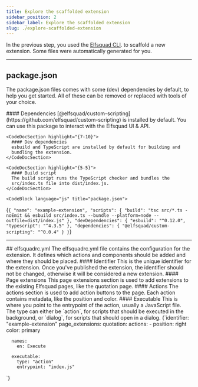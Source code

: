```yaml
---
title: Explore the scaffolded extension
sidebar_position: 2
sidebar_label: Explore the scaffolded extension
slug: ./explore-scaffolded-extension
---
```



In the previous step, you used the [Elfsquad CLI](https://github.com/elfsquad/cli). 
to scaffold a new extension. Some files were automatically generated for you.

<hr />

## package.json
The package.json files comes with some (dev) dependencies by default, to help 
you get started. All of these can be removed or replaced with tools of your choice.

<CodeDoc>
    <CodeDocSection highlight="{11-12}">
      #### Dependencies
      [@elfsquad/custom-scripting](https://github.com/elfsquad/custom-scripting) 
       is installed by default. You can use  this package to interact 
       with the Elfsquad UI & API.
    </CodeDocSection>

    <CodeDocSection highlight="{7-10}">
      #### Dev dependencies
      esbuild and TypeScript are installed by default for building and 
      bundling the extension.
    </CodeDocSection>

    <CodeDocSection highlight="{5-5}">
      #### Build script
      The build script runs the TypeScript checker and bundles the 
      src/index.ts file into dist/index.js.
    </CodeDocSection>

    <CodeBlock language="js" title="package.json">
{`{
  "name": "example-extension",
  "scripts": {
    "build": "tsc src/*.ts -noEmit && esbuild src/index.ts --bundle --platform=node --outfile=dist/index.js"
  },
  "devDependencies": {
    "esbuild": "^0.12.0",
    "typescript": "^4.3.5"
  },
  "dependencies": {
    "@elfsquad/custom-scripting": "^0.0.4"
  }
}`}
    </CodeBlock>
</CodeDoc>

<hr />
## elfsquadrc.yml
The elfsquadrc.yml file contains the configuration for the extension. It defines
which actions and components should be added and where they should be placed.

<CodeDoc>
  <CodeDocSection highlight="{2-2}">
    #### Identifier
    This is the unique identifier for the extension. Once you've published
    the extension, the identifier should not be changed, otherwise it will be
    considered a new extension.
  </CodeDocSection>

  <CodeDocSection highlight="{3-4}">
    #### Page extensions
    This page extensions section is used to add extensions to the existing
    Elfsquad pages, like the quotation page.
  </CodeDocSection>

  <CodeDocSection highlight="{5-10}">
    #### Actions
    The actions section is used to add action buttons to the page. Each action
    contains metadata, like the position and color.
  </CodeDocSection>

  <CodeDocSection highlight="{12-15}">
    #### Executable
    This is where you point to the entrypoint of the action, usually a JavaScript
    file. The type can either be `action`, for scripts that should be executed in 
    the background, or `dialog`, for scripts that should open in a dialog.
  </CodeDocSection>

  <CodeBlock language="yaml" title="elfsquadrc.yml">
{`identifier: "example-extension"
page_extensions:
  quotation:
    actions:
    - position: right
      color: primary

      names:
        en: Execute

      executable: 
        type: "action"
        entrypoint: "index.js"
`}
  </CodeBlock>
</CodeDoc>
